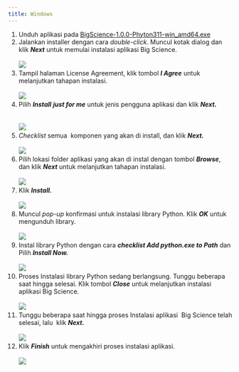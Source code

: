 ```yaml
---
title: Windows
---
```


1. Unduh aplikasi pada [BigScience-1.0.0-Phyton311-win\_amd64.exe](https://drive.google.com/file/d/10meq9JbZs48QQpP2xH3jWBMR_aO7IsBg/view?usp=drive_link)
2. Jalankan installer dengan cara *double-click*. Muncul kotak dialog dan klik ***Next*** untuk memulai instalasi aplikasi Big Science.\
   \
   ![](</img/instalasi-windows/1 new.png>)
3. Tampil halaman License Agreement, klik tombol ***I Agree*** untuk melanjutkan tahapan instalasi.\
   \
   ![](/img/instalasi-windows/2.png)
4. Pilih ***Install*** ***just for me*** untuk jenis pengguna aplikasi dan klik ***Next.***\
   \
   \
   ![](/img/instalasi-windows/3.png)
5. *Checklist* semua  komponen yang akan di install, dan klik ***Next.***\
   \
   ![](/img/instalasi-windows/4.png)
6. Pilih lokasi folder aplikasi yang akan di instal dengan tombol ***Browse***, dan klik ***Next*** untuk melanjutkan tahapan instalasi. \
   \
   ![](/img/instalasi-windows/5.png)
7. Klik ***Install.***\
   \
   ![](/img/instalasi-windows/6.png)
8. Muncul *pop-up* konfirmasi untuk instalasi library Python. Klik ***OK*** untuk mengunduh library.\
   \
   ![](/img/instalasi-windows/10.png)
9. Instal library Python dengan cara ***checklist Add python.exe to Path*** dan Pilih ***Install Now.***\
   \
   ![](/img/instalasi-windows/10.png)
10. Proses Instalasi library Python sedang berlangsung. Tunggu beberapa saat hingga selesai. Klik tombol ***Close*** untuk melanjutkan instalasi aplikasi Big Science.\
    \
    ![](/img/instalasi-windows/11.png)
11. Tunggu beberapa saat hingga proses Instalasi aplikasi  Big Science telah selesai, lalu  klik ***Next.***\
    \
    ![](/img/instalasi-windows/8.png)
12. Klik ***Finish*** untuk mengakhiri proses instalasi aplikasi.\
    \
    ![](/img/instalasi-windows/9.png)
